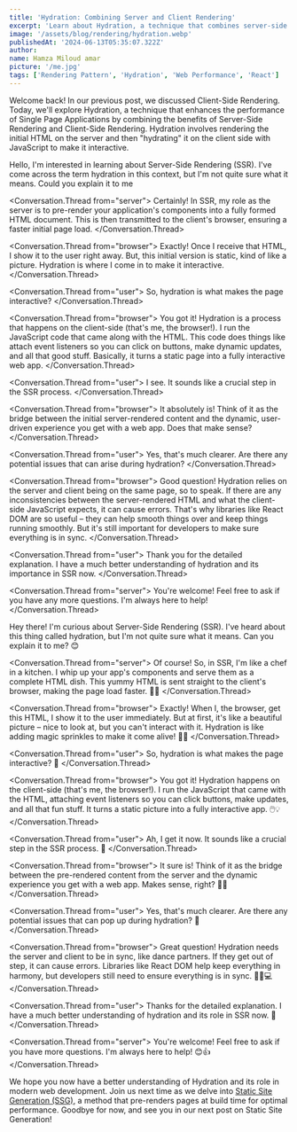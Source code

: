 ```yaml
---
title: 'Hydration: Combining Server and Client Rendering'
excerpt: 'Learn about Hydration, a technique that combines server-side and client-side rendering for improved performance.'
image: '/assets/blog/rendering/hydration.webp'
publishedAt: '2024-06-13T05:35:07.322Z'
author:
name: Hamza Miloud amar
picture: '/me.jpg'
tags: ['Rendering Pattern', 'Hydration', 'Web Performance', 'React']
---
```


Welcome back! In our previous post, we discussed Client-Side Rendering. Today, we'll explore Hydration, a technique that enhances the performance of Single Page Applications by combining the benefits of Server-Side Rendering and Client-Side Rendering. Hydration involves rendering the initial HTML on the server and then "hydrating" it on the client side with JavaScript to make it interactive.

<Conversation>
  <Conversation.Thread from="user">
      Hello, I'm interested in learning about Server-Side Rendering
    (SSR). I've come across the term hydration in this context, but
    I'm not quite sure what it means. Could you explain it to me
  </Conversation.Thread>

<Conversation.Thread from="server">
  Certainly! In SSR, my role as the server is to pre-render your
  application's components into a fully formed HTML document. This is
  then transmitted to the client's browser, ensuring a faster initial
  page load.
</Conversation.Thread>

<Conversation.Thread from="browser">
  Exactly! Once I receive that HTML, I show it to the user right away.
  But, this initial version is static, kind of like a picture.
  Hydration is where I come in to make it interactive.
</Conversation.Thread>

<Conversation.Thread from="user">
  So, hydration is what makes the page interactive?
</Conversation.Thread>

<Conversation.Thread from="browser">
  You got it! Hydration is a process that happens on the client-side
  (that's me, the browser!). I run the JavaScript code that came along
  with the HTML. This code does things like attach event listeners so
  you can click on buttons, make dynamic updates, and all that good
  stuff. Basically, it turns a static page into a fully interactive
  web app.
</Conversation.Thread>

<Conversation.Thread from="user">
  I see. It sounds like a crucial step in the SSR process.
</Conversation.Thread>

<Conversation.Thread from="browser">
  It absolutely is! Think of it as the bridge between the initial
  server-rendered content and the dynamic, user-driven experience you
  get with a web app. Does that make sense?
</Conversation.Thread>

<Conversation.Thread from="user">
  Yes, that's much clearer. Are there any potential issues that can
  arise during hydration?
</Conversation.Thread>

<Conversation.Thread from="browser">
  Good question! Hydration relies on the server and client being on
  the same page, so to speak. If there are any inconsistencies between
  the server-rendered HTML and what the client-side JavaScript
  expects, it can cause errors. That's why libraries like React DOM
  are so useful – they can help smooth things over and keep things
  running smoothly. But it's still important for developers to make
  sure everything is in sync.
</Conversation.Thread>

<Conversation.Thread from="user">
  Thank you for the detailed explanation. I have a much better
  understanding of hydration and its importance in SSR now.
</Conversation.Thread>

  <Conversation.Thread from="server">
    You're welcome! Feel free to ask if you have any more questions. I'm always here to help!
  </Conversation.Thread>
</Conversation>

<Conversation>
  <Conversation.Thread from="user">
    Hey there! I'm curious about Server-Side Rendering (SSR). I've heard about this thing called hydration, but I'm not quite sure what it means. Can you explain it to me? 😊
  </Conversation.Thread>

<Conversation.Thread from="server">
  Of course! So, in SSR, I'm like a chef in a kitchen. I whip up your
  app's components and serve them as a complete HTML dish. This yummy
  HTML is sent straight to the client's browser, making the page load
  faster. 🍲✨
</Conversation.Thread>

<Conversation.Thread from="browser">
  Exactly! When I, the browser, get this HTML, I show it to the user
  immediately. But at first, it's like a beautiful picture – nice to
  look at, but you can't interact with it. Hydration is like adding
  magic sprinkles to make it come alive! 🌟✨
</Conversation.Thread>

<Conversation.Thread from="user">
  So, hydration is what makes the page interactive? 🤔
</Conversation.Thread>

<Conversation.Thread from="browser">
  You got it! Hydration happens on the client-side (that's me, the
  browser!). I run the JavaScript that came with the HTML, attaching
  event listeners so you can click buttons, make updates, and all that
  fun stuff. It turns a static picture into a fully interactive app.
  🖱️💡
</Conversation.Thread>

<Conversation.Thread from="user">
  Ah, I get it now. It sounds like a crucial step in the SSR process.
  🧠
</Conversation.Thread>

<Conversation.Thread from="browser">
  It sure is! Think of it as the bridge between the pre-rendered
  content from the server and the dynamic experience you get with a
  web app. Makes sense, right? 🌉😊
</Conversation.Thread>

<Conversation.Thread from="user">
  Yes, that's much clearer. Are there any potential issues that can
  pop up during hydration? 🤨
</Conversation.Thread>

<Conversation.Thread from="browser">
  Great question! Hydration needs the server and client to be in sync,
  like dance partners. If they get out of step, it can cause errors.
  Libraries like React DOM help keep everything in harmony, but
  developers still need to ensure everything is in sync. 💃🕺💻
</Conversation.Thread>

<Conversation.Thread from="user">
  Thanks for the detailed explanation. I have a much better
  understanding of hydration and its role in SSR now. 🙌
</Conversation.Thread>

  <Conversation.Thread from="server">
    You're welcome! Feel free to ask if you have more questions. I'm always here to help! 😊👍
  </Conversation.Thread>
</Conversation>

We hope you now have a better understanding of Hydration and its role in modern web development. Join us next time as we delve into [Static Site Generation (SSG)](/blogs/static-site-generation-pre-rendered-performance), a method that pre-renders pages at build time for optimal performance. Goodbye for now, and see you in our next post on Static Site Generation!
